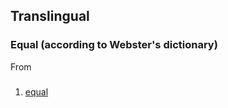 ==Translingual==

===Equal (according to Webster's dictionary)===
From {{etyl|la|mul}} {{term|aequalis|lang=la}}

==={{abbreviation|mul}}===
{{infl|mul|abbreviation}}

# [[equal]]